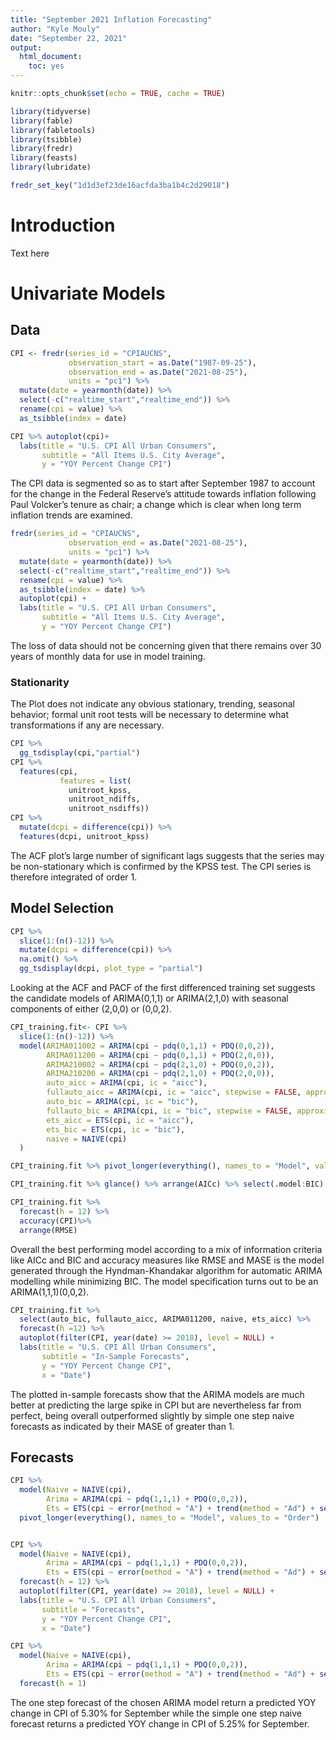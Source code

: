 ```yaml
---
title: "September 2021 Inflation Forecasting"
author: "Kyle Mouly"
date: "September 22, 2021"
output:
  html_document:
    toc: yes
---
```


```r
knitr::opts_chunk$set(echo = TRUE, cache = TRUE)
```

```r
library(tidyverse)
library(fable)
library(fabletools)
library(tsibble)
library(fredr)
library(feasts)
library(lubridate)
```

```r
fredr_set_key("1d1d3ef23de16acfda3ba1b4c2d29018")
```

# Introduction

Text here

# Univariate Models

## Data

```r
CPI <- fredr(series_id = "CPIAUCNS",
             observation_start = as.Date("1987-09-25"),
             observation_end = as.Date("2021-08-25"),
             units = "pc1") %>%
  mutate(date = yearmonth(date)) %>%
  select(-c("realtime_start","realtime_end")) %>%
  rename(cpi = value) %>%
  as_tsibble(index = date)

CPI %>% autoplot(cpi)+ 
  labs(title = "U.S. CPI All Urban Consumers",
       subtitle = "All Items U.S. City Average",
       y = "YOY Percent Change CPI")
```

The CPI data is segmented so as to start after September 1987 to account for the change in the Federal Reserve's attitude towards inflation following Paul Volcker's tenure as chair; a change which is clear when long term inflation trends are examined.

```r
fredr(series_id = "CPIAUCNS",
             observation_end = as.Date("2021-08-25"),
             units = "pc1") %>%
  mutate(date = yearmonth(date)) %>%
  select(-c("realtime_start","realtime_end")) %>%
  rename(cpi = value) %>%
  as_tsibble(index = date) %>%
  autoplot(cpi) +
  labs(title = "U.S. CPI All Urban Consumers",
       subtitle = "All Items U.S. City Average",
       y = "YOY Percent Change CPI")
```


The loss of data should not be concerning given that there remains over 30 years of monthly data for use in model training.

### Stationarity

The Plot does not indicate any obvious stationary, trending, seasonal behavior; formal unit root tests will be necessary to determine what transformations if any are necessary.

```r
CPI %>%
  gg_tsdisplay(cpi,"partial")
CPI %>%
  features(cpi,
           features = list(
             unitroot_kpss,
             unitroot_ndiffs,
             unitroot_nsdiffs))
CPI %>%
  mutate(dcpi = difference(cpi)) %>%
  features(dcpi, unitroot_kpss)
```

The ACF plot's large number of significant lags suggests that the series may be non-stationary which is confirmed by the KPSS test. The CPI series is therefore integrated of order 1.

## Model Selection

```r
CPI %>%
  slice(1:(n()-12)) %>%
  mutate(dcpi = difference(cpi)) %>%
  na.omit() %>%
  gg_tsdisplay(dcpi, plot_type = "partial")
```

Looking at the ACF and PACF of the first differenced training set suggests the candidate models of ARIMA(0,1,1) or ARIMA(2,1,0) with seasonal components of either (2,0,0) or (0,0,2).

```r
CPI_training.fit<- CPI %>%
  slice(1:(n()-12)) %>%
  model(ARIMA011002 = ARIMA(cpi ~ pdq(0,1,1) + PDQ(0,0,2)),
        ARIMA011200 = ARIMA(cpi ~ pdq(0,1,1) + PDQ(2,0,0)),
        ARIMA210002 = ARIMA(cpi ~ pdq(2,1,0) + PDQ(0,0,2)),
        ARIMA210200 = ARIMA(cpi ~ pdq(2,1,0) + PDQ(2,0,0)),
        auto_aicc = ARIMA(cpi, ic = "aicc"),
        fullauto_aicc = ARIMA(cpi, ic = "aicc", stepwise = FALSE, approximation = FALSE),
        auto_bic = ARIMA(cpi, ic = "bic"),
        fullauto_bic = ARIMA(cpi, ic = "bic", stepwise = FALSE, approximation = FALSE),
        ets_aicc = ETS(cpi, ic = "aicc"),
        ets_bic = ETS(cpi, ic = "bic"),
        naive = NAIVE(cpi)
  )
```

```r
CPI_training.fit %>% pivot_longer(everything(), names_to = "Model", values_to = "Order")

CPI_training.fit %>% glance() %>% arrange(AICc) %>% select(.model:BIC)

CPI_training.fit %>%
  forecast(h = 12) %>%
  accuracy(CPI)%>%
  arrange(RMSE)
```

Overall the best performing model according to a mix of information criteria like AICc and BIC and accuracy measures like RMSE and MASE is the model generated through the Hyndman-Khandakar algorithm for automatic ARIMA modelling while minimizing BIC. The model specification turns out to be an ARIMA(1,1,1)(0,0,2).

```r
CPI_training.fit %>%
  select(auto_bic, fullauto_aicc, ARIMA011200, naive, ets_aicc) %>%
  forecast(h =12) %>%
  autoplot(filter(CPI, year(date) >= 2018), level = NULL) +
  labs(title = "U.S. CPI All Urban Consumers",
       subtitle = "In-Sample Forecasts",
       y = "YOY Percent Change CPI",
       x = "Date")
```

The plotted in-sample forecasts show that the ARIMA models are much better at predicting the large spike in CPI but are nevertheless far from perfect, being overall outperformed slightly by simple one step naive forecasts as indicated by their MASE of greater than 1.

## Forecasts

```r
CPI %>%
  model(Naive = NAIVE(cpi),
        Arima = ARIMA(cpi ~ pdq(1,1,1) + PDQ(0,0,2)),
        Ets = ETS(cpi ~ error(method = "A") + trend(method = "Ad") + season(method = "N"))) %>%
  pivot_longer(everything(), names_to = "Model", values_to = "Order")


CPI %>%
  model(Naive = NAIVE(cpi),
        Arima = ARIMA(cpi ~ pdq(1,1,1) + PDQ(0,0,2)),
        Ets = ETS(cpi ~ error(method = "A") + trend(method = "Ad") + season(method = "N"))) %>%
  forecast(h = 12) %>%
  autoplot(filter(CPI, year(date) >= 2018), level = NULL) + 
  labs(title = "U.S. CPI All Urban Consumers",
       subtitle = "Forecasts",
       y = "YOY Percent Change CPI",
       x = "Date")

CPI %>%
  model(Naive = NAIVE(cpi),
        Arima = ARIMA(cpi ~ pdq(1,1,1) + PDQ(0,0,2)),
        Ets = ETS(cpi ~ error(method = "A") + trend(method = "Ad") + season(method = "N"))) %>%
  forecast(h = 1)
```

The one step forecast of the chosen ARIMA model return a predicted YOY change in CPI of 5.30% for September while the simple one step naive forecast returns a predicted YOY change in CPI of 5.25% for September. 